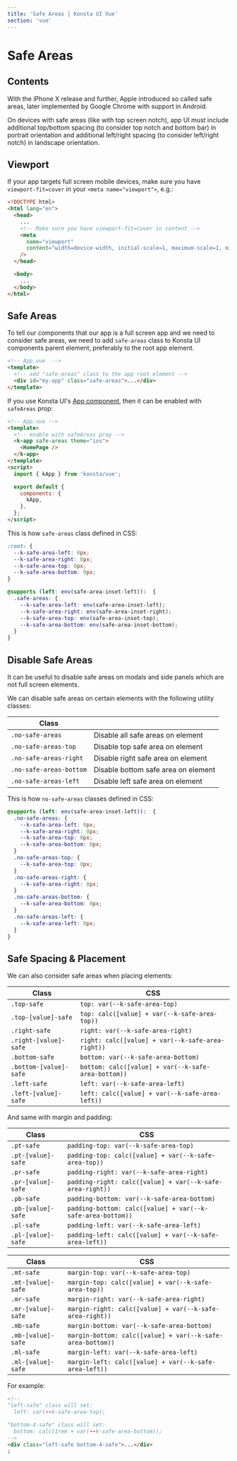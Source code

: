 ```yaml
---
title: 'Safe Areas | Konsta UI Vue'
section: 'vue'
---
```


# Safe Areas

## Contents

With the iPhone X release and further, Apple introduced so called safe areas, later implemented by Google Chrome with support in Android.

On devices with safe areas (like with top screen notch), app UI must include additional top/bottom spacing (to consider top notch and bottom bar) in portrait orientation and additional left/right spacing (to consider left/right notch) in landscape orientation.

## Viewport

If your app targets full screen mobile devices, make sure you have `viewport-fit=cover` in your `<meta name="viewport">`, e.g.:

```html
<!DOCTYPE html>
<html lang="en">
  <head>
    ...
    <!-- Make sure you have viewport-fit=cover in content -->
    <meta
      name="viewport"
      content="width=device-width, initial-scale=1, maximum-scale=1, minimum-scale=1, user-scalable=no, viewport-fit=cover"
    />
  </head>

  <body>
    ...
  </body>
</html>
```

## Safe Areas

To tell our components that our app is a full screen app and we need to consider safe areas, we need to add `safe-areas` class to Konsta UI components parent element, preferably to the root app element.

```html
<!-- App.vue  -->
<template>
  <!-- add "safe-areas" class to the app root element -->
  <div id="my-app" class="safe-areas">...</div>
</template>
```

If you use Konsta UI's [App component](/vue/app), then it can be enabled with `safeAreas` prop:

```html
<!-- App.vue -->
<template>
  <!-- enable with safeAreas prop -->
  <k-app safe-areas theme="ios">
    <HomePage />
  </k-app>
</template>
<script>
  import { kApp } from 'konsta/vue';

  export default {
    components: {
      kApp,
    },
  };
</script>
```

This is how `safe-areas` class defined in CSS:

```css
:root: {
  --k-safe-area-left: 0px;
  --k-safe-area-right: 0px;
  --k-safe-area-top: 0px;
  --k-safe-area-bottom: 0px;
}

@supports (left: env(safe-area-inset-left)):  {
  .safe-areas: {
    --k-safe-area-left: env(safe-area-inset-left);
    --k-safe-area-right: env(safe-area-inset-right);
    --k-safe-area-top: env(safe-area-inset-top);
    --k-safe-area-bottom: env(safe-area-inset-bottom);
  }
}
```

## Disable Safe Areas

It can be useful to disable safe areas on modals and side panels which are not full screen elements.

We can disable safe areas on certain elements with the following utility classes:

| Class                   |                                     |
| ----------------------- | ----------------------------------- |
| `.no-safe-areas`        | Disable all safe areas on element   |
| `.no-safe-areas-top`    | Disable top safe area on element    |
| `.no-safe-areas-right`  | Disable right safe area on element  |
| `.no-safe-areas-bottom` | Disable bottom safe area on element |
| `.no-safe-areas-left`   | Disable left safe area on element   |

This is how `no-safe-areas` classes defined in CSS:

```css
@supports (left: env(safe-area-inset-left)):  {
  .no-safe-areas: {
    --k-safe-area-left: 0px;
    --k-safe-area-right: 0px;
    --k-safe-area-top: 0px;
    --k-safe-area-bottom: 0px;
  }
  .no-safe-areas-top: {
    --k-safe-area-top: 0px;
  }
  .no-safe-areas-right: {
    --k-safe-area-right: 0px;
  }
  .no-safe-areas-bottom: {
    --k-safe-area-bottom: 0px;
  }
  .no-safe-areas-left: {
    --k-safe-area-left: 0px;
  }
}
```

## Safe Spacing & Placement

We can also consider safe areas when placing elements:

| Class                  | CSS                                                 |
| ---------------------- | --------------------------------------------------- |
| `.top-safe`            | `top: var(--k-safe-area-top)`                       |
| `.top-[value]-safe`    | `top: calc([value] + var(--k-safe-area-top))`       |
| `.right-safe`          | `right: var(--k-safe-area-right)`                   |
| `.right-[value]-safe`  | `right: calc([value] + var(--k-safe-area-right))`   |
| `.bottom-safe`         | `bottom: var(--k-safe-area-bottom)`                 |
| `.bottom-[value]-safe` | `bottom: calc([value] + var(--k-safe-area-bottom))` |
| `.left-safe`           | `left: var(--k-safe-area-left)`                     |
| `.left-[value]-safe`   | `left: calc([value] + var(--k-safe-area-left))`     |

And same with margin and padding:

| Class              | CSS                                                         |
| ------------------ | ----------------------------------------------------------- |
| `.pt-safe`         | `padding-top: var(--k-safe-area-top)`                       |
| `.pt-[value]-safe` | `padding-top: calc([value] + var(--k-safe-area-top))`       |
| `.pr-safe`         | `padding-right: var(--k-safe-area-right)`                   |
| `.pr-[value]-safe` | `padding-right: calc([value] + var(--k-safe-area-right))`   |
| `.pb-safe`         | `padding-bottom: var(--k-safe-area-bottom)`                 |
| `.pb-[value]-safe` | `padding-bottom: calc([value] + var(--k-safe-area-bottom))` |
| `.pl-safe`         | `padding-left: var(--k-safe-area-left)`                     |
| `.pl-[value]-safe` | `padding-left: calc([value] + var(--k-safe-area-left))`     |

| Class              | CSS                                                        |
| ------------------ | ---------------------------------------------------------- |
| `.mt-safe`         | `margin-top: var(--k-safe-area-top)`                       |
| `.mt-[value]-safe` | `margin-top: calc([value] + var(--k-safe-area-top))`       |
| `.mr-safe`         | `margin-right: var(--k-safe-area-right)`                   |
| `.mr-[value]-safe` | `margin-right: calc([value] + var(--k-safe-area-right))`   |
| `.mb-safe`         | `margin-bottom: var(--k-safe-area-bottom)`                 |
| `.mb-[value]-safe` | `margin-bottom: calc([value] + var(--k-safe-area-bottom))` |
| `.ml-safe`         | `margin-left: var(--k-safe-area-left)`                     |
| `.ml-[value]-safe` | `margin-left: calc([value] + var(--k-safe-area-left))`     |

For example:

```html
<!--
"left-safe" class will set:
  left: var(--k-safe-area-top);

"bottom-4-safe" class will set:
  bottom: calc(1rem + var(--k-safe-area-bottom));
-->
<div class="left-safe bottom-4-safe">...</div>
;
```
